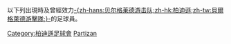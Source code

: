 {{Catnav|頁面分類|...|塞尔维亚体育|塞尔维亚足球|效力塞爾維亞球會的球員}}
{{Catnav|頁面分類|...|各國足球|塞尔维亚足球|效力塞爾維亞球會的球員}}

以下列出現時及曾經效力[[柏迪遜|-{zh-hans:贝尔格莱德游击队;zh-hk:柏迪遜;zh-tw:貝爾格萊德游擊隊;}-]]的足球員。
{{Commonscat|Players of FK Partizan}}

[[Category:柏迪遜足球會|Category:柏迪遜足球會]]
[[Category:效力塞爾維亞球會的球員|Partizan]]